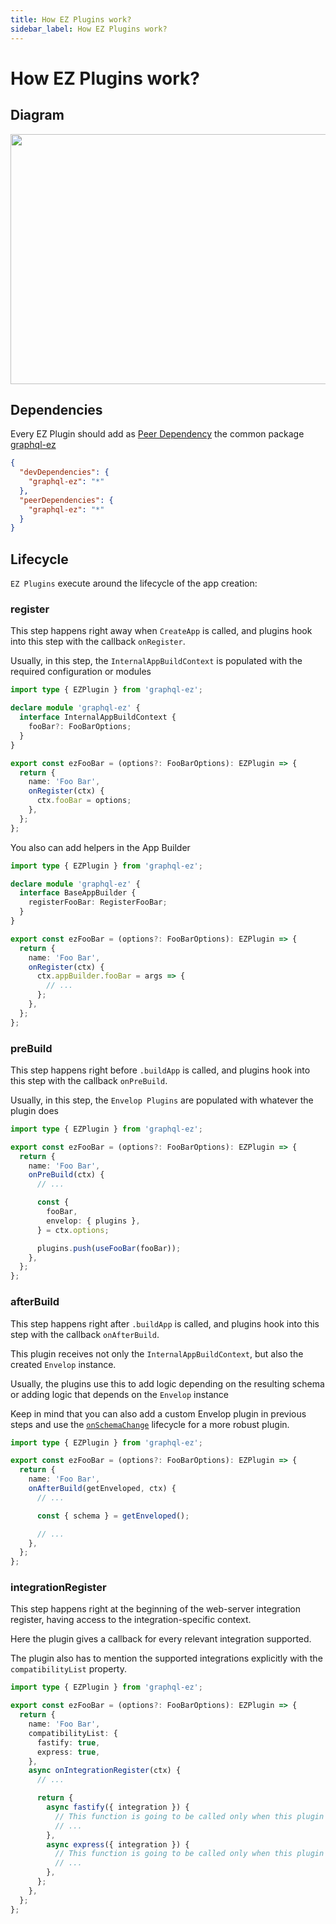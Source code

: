 ```yaml
---
title: How EZ Plugins work?
sidebar_label: How EZ Plugins work?
---
```


# How EZ Plugins work?

## Diagram

<Link href="/assets/plugins-architecture.png" target="_blank">
  <Image src="/assets/plugins-architecture.png" layout="responsive" width="800" height="400" objectFit="contain" />
</Link>

## Dependencies

Every EZ Plugin should add as [Peer Dependency](https://nodejs.org/es/blog/npm/peer-dependencies/) the common package [graphql-ez](https://npm.im/graphql-ez)

```json
{
  "devDependencies": {
    "graphql-ez": "*"
  },
  "peerDependencies": {
    "graphql-ez": "*"
  }
}
```

## Lifecycle

`EZ Plugins` execute around the lifecycle of the app creation:

### register

This step happens right away when `CreateApp` is called, and plugins hook into this step with the callback `onRegister`.

Usually, in this step, the `InternalAppBuildContext` is populated with the required configuration or modules

```ts
import type { EZPlugin } from 'graphql-ez';

declare module 'graphql-ez' {
  interface InternalAppBuildContext {
    fooBar?: FooBarOptions;
  }
}

export const ezFooBar = (options?: FooBarOptions): EZPlugin => {
  return {
    name: 'Foo Bar',
    onRegister(ctx) {
      ctx.fooBar = options;
    },
  };
};
```

You also can add helpers in the App Builder

```ts
import type { EZPlugin } from 'graphql-ez';

declare module 'graphql-ez' {
  interface BaseAppBuilder {
    registerFooBar: RegisterFooBar;
  }
}

export const ezFooBar = (options?: FooBarOptions): EZPlugin => {
  return {
    name: 'Foo Bar',
    onRegister(ctx) {
      ctx.appBuilder.fooBar = args => {
        // ...
      };
    },
  };
};
```

### preBuild

This step happens right before `.buildApp` is called, and plugins hook into this step with the callback `onPreBuild`.

Usually, in this step, the `Envelop Plugins` are populated with whatever the plugin does

```ts
import type { EZPlugin } from 'graphql-ez';

export const ezFooBar = (options?: FooBarOptions): EZPlugin => {
  return {
    name: 'Foo Bar',
    onPreBuild(ctx) {
      // ...

      const {
        fooBar,
        envelop: { plugins },
      } = ctx.options;

      plugins.push(useFooBar(fooBar));
    },
  };
};
```

### afterBuild

This step happens right after `.buildApp` is called, and plugins hook into this step with the callback `onAfterBuild`.

This plugin receives not only the `InternalAppBuildContext`, but also the created `Envelop` instance.

Usually, the plugins use this to add logic depending on the resulting schema or adding logic that depends on the `Envelop` instance

Keep in mind that you can also add a custom Envelop plugin in previous steps and use the [`onSchemaChange`](https://www.envelop.dev/docs/plugins/lifecycle#onschemachangeapi) lifecycle for a more robust plugin.

```ts
import type { EZPlugin } from 'graphql-ez';

export const ezFooBar = (options?: FooBarOptions): EZPlugin => {
  return {
    name: 'Foo Bar',
    onAfterBuild(getEnveloped, ctx) {
      // ...

      const { schema } = getEnveloped();

      // ...
    },
  };
};
```

### integrationRegister

This step happens right at the beginning of the web-server integration register, having access to the integration-specific context.

Here the plugin gives a callback for every relevant integration supported.

The plugin also has to mention the supported integrations explicitly with the `compatibilityList` property.

```ts
import type { EZPlugin } from 'graphql-ez';

export const ezFooBar = (options?: FooBarOptions): EZPlugin => {
  return {
    name: 'Foo Bar',
    compatibilityList: {
      fastify: true,
      express: true,
    },
    async onIntegrationRegister(ctx) {
      // ...

      return {
        async fastify({ integration }) {
          // This function is going to be called only when this plugin is used with Fastify
          // ...
        },
        async express({ integration }) {
          // This function is going to be called only when this plugin is used with Express
          // ...
        },
      };
    },
  };
};
```
